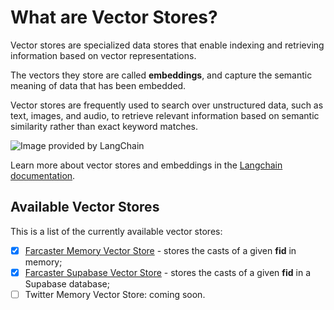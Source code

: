 # What are Vector Stores?

Vector stores are specialized data stores that enable indexing and retrieving information based on vector representations.

The vectors they store are called **embeddings**, and capture the semantic meaning of data that has been embedded.

Vector stores are frequently used to search over unstructured data, such as text, images, and audio, to retrieve relevant information based on semantic similarity rather than exact keyword matches.

![Image provided by LangChain](https://js.langchain.com/assets/images/vectorstores-2540b4bc355b966c99b0f02cfdddb273.png)

Learn more about vector stores and embeddings in the [Langchain documentation](https://js.langchain.com/docs/concepts/vectorstores).

## Available Vector Stores

This is a list of the currently available vector stores:

- [x] [Farcaster Memory Vector Store](/docs/pages/vector-stores/farcaster/memory-store) - stores the casts of a given **fid** in memory;
- [x] [Farcaster Supabase Vector Store](/docs/pages/vector-stores/farcaster/supabase-store) - stores the casts of a given **fid** in a Supabase database;
- [ ] Twitter Memory Vector Store: coming soon.

